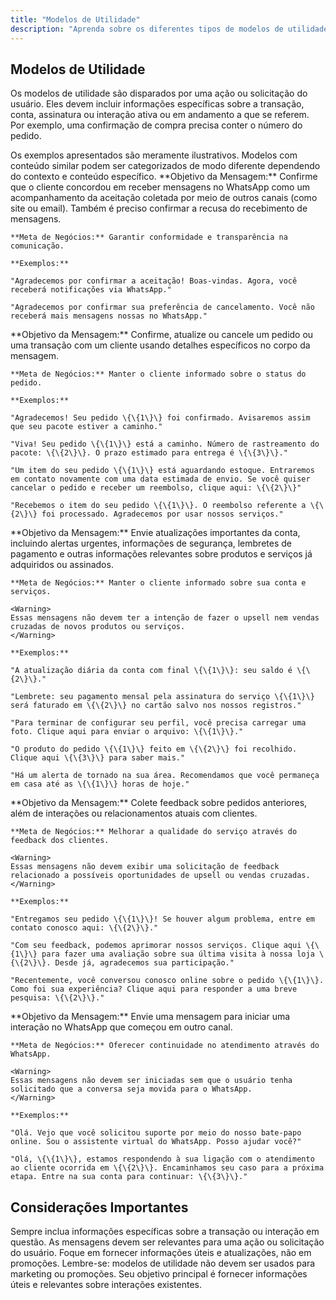 ```yaml
---
title: "Modelos de Utilidade"
description: "Aprenda sobre os diferentes tipos de modelos de utilidade e como utilizá-los efetivamente"
---
```


## Modelos de Utilidade

Os modelos de utilidade são disparados por uma ação ou solicitação do usuário. Eles devem incluir informações específicas sobre a transação, conta, assinatura ou interação ativa ou em andamento a que se referem. Por exemplo, uma confirmação de compra precisa conter o número do pedido.

<Note>
Os exemplos apresentados são meramente ilustrativos. Modelos com conteúdo similar podem ser categorizados de modo diferente dependendo do contexto e conteúdo específico.
</Note>

<AccordionGroup>
  <Accordion title="Gerenciamento de Aceitação no WhatsApp">
    **Objetivo da Mensagem:** Confirme que o cliente concordou em receber mensagens no WhatsApp como um acompanhamento da aceitação coletada por meio de outros canais (como site ou email). Também é preciso confirmar a recusa do recebimento de mensagens.

    **Meta de Negócios:** Garantir conformidade e transparência na comunicação.

    **Exemplos:**
    
    "Agradecemos por confirmar a aceitação! Boas-vindas. Agora, você receberá notificações via WhatsApp."

    "Agradecemos por confirmar sua preferência de cancelamento. Você não receberá mais mensagens nossas no WhatsApp."
  </Accordion>

  <Accordion title="Gerenciamento de Pedidos">
    **Objetivo da Mensagem:** Confirme, atualize ou cancele um pedido ou uma transação com um cliente usando detalhes específicos no corpo da mensagem.

    **Meta de Negócios:** Manter o cliente informado sobre o status do pedido.

    **Exemplos:**
    
    "Agradecemos! Seu pedido \{\{1\}\} foi confirmado. Avisaremos assim que seu pacote estiver a caminho."

    "Viva! Seu pedido \{\{1\}\} está a caminho. Número de rastreamento do pacote: \{\{2\}\}. O prazo estimado para entrega é \{\{3\}\}."

    "Um item do seu pedido \{\{1\}\} está aguardando estoque. Entraremos em contato novamente com uma data estimada de envio. Se você quiser cancelar o pedido e receber um reembolso, clique aqui: \{\{2\}\}"

    "Recebemos o item do seu pedido \{\{1\}\}. O reembolso referente a \{\{2\}\} foi processado. Agradecemos por usar nossos serviços."
  </Accordion>

  <Accordion title="Alertas ou Atualizações da Conta">
    **Objetivo da Mensagem:** Envie atualizações importantes da conta, incluindo alertas urgentes, informações de segurança, lembretes de pagamento e outras informações relevantes sobre produtos e serviços já adquiridos ou assinados.

    **Meta de Negócios:** Manter o cliente informado sobre sua conta e serviços.

    <Warning>
    Essas mensagens não devem ter a intenção de fazer o upsell nem vendas cruzadas de novos produtos ou serviços.
    </Warning>

    **Exemplos:**
    
    "A atualização diária da conta com final \{\{1\}\}: seu saldo é \{\{2\}\}."

    "Lembrete: seu pagamento mensal pela assinatura do serviço \{\{1\}\} será faturado em \{\{2\}\} no cartão salvo nos nossos registros."

    "Para terminar de configurar seu perfil, você precisa carregar uma foto. Clique aqui para enviar o arquivo: \{\{1\}\}."

    "O produto do pedido \{\{1\}\} feito em \{\{2\}\} foi recolhido. Clique aqui \{\{3\}\} para saber mais."

    "Há um alerta de tornado na sua área. Recomendamos que você permaneça em casa até as \{\{1\}\} horas de hoje."
  </Accordion>

  <Accordion title="Pesquisas de Feedback">
    **Objetivo da Mensagem:** Colete feedback sobre pedidos anteriores, além de interações ou relacionamentos atuais com clientes.

    **Meta de Negócios:** Melhorar a qualidade do serviço através do feedback dos clientes.

    <Warning>
    Essas mensagens não devem exibir uma solicitação de feedback relacionado a possíveis oportunidades de upsell ou vendas cruzadas.
    </Warning>

    **Exemplos:**
    
    "Entregamos seu pedido \{\{1\}\}! Se houver algum problema, entre em contato conosco aqui: \{\{2\}\}."

    "Com seu feedback, podemos aprimorar nossos serviços. Clique aqui \{\{1\}\} para fazer uma avaliação sobre sua última visita à nossa loja \{\{2\}\}. Desde já, agradecemos sua participação."

    "Recentemente, você conversou conosco online sobre o pedido \{\{1\}\}. Como foi sua experiência? Clique aqui para responder a uma breve pesquisa: \{\{2\}\}."
  </Accordion>

  <Accordion title="Continuar uma Conversa no WhatsApp">
    **Objetivo da Mensagem:** Envie uma mensagem para iniciar uma interação no WhatsApp que começou em outro canal.

    **Meta de Negócios:** Oferecer continuidade no atendimento através do WhatsApp.

    <Warning>
    Essas mensagens não devem ser iniciadas sem que o usuário tenha solicitado que a conversa seja movida para o WhatsApp.
    </Warning>

    **Exemplos:**
    
    "Olá. Vejo que você solicitou suporte por meio do nosso bate-papo online. Sou o assistente virtual do WhatsApp. Posso ajudar você?"

    "Olá, \{\{1\}\}, estamos respondendo à sua ligação com o atendimento ao cliente ocorrida em \{\{2\}\}. Encaminhamos seu caso para a próxima etapa. Entre na sua conta para continuar: \{\{3\}\}."
  </Accordion>
</AccordionGroup>

## Considerações Importantes

<CardGroup>
  <Card title="Especificidade" icon="bullseye">
    Sempre inclua informações específicas sobre a transação ou interação em questão.
  </Card>
  <Card title="Contexto" icon="circle-info">
    As mensagens devem ser relevantes para uma ação ou solicitação do usuário.
  </Card>
  <Card title="Propósito" icon="check">
    Foque em fornecer informações úteis e atualizações, não em promoções.
  </Card>
</CardGroup>

<Warning>
Lembre-se: modelos de utilidade não devem ser usados para marketing ou promoções. Seu objetivo principal é fornecer informações úteis e relevantes sobre interações existentes.
</Warning>
